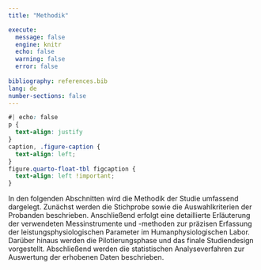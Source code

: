 ```yaml
---
title: "Methodik"

execute:
  message: false
  engine: knitr
  echo: false
  warning: false
  error: false
  
bibliography: references.bib
lang: de
number-sections: false
---
```


```css
#| echo: false
p {
  text-align: justify
}
caption, .figure-caption {
  text-align: left;
}
figure.quarto-float-tbl figcaption {
  text-align: left !important;
}

```

In den folgenden Abschnitten wird die Methodik der Studie umfassend dargelegt. Zunächst werden die Stichprobe sowie die Auswahlkriterien der Probanden beschrieben. Anschließend erfolgt eine detaillierte Erläuterung der verwendeten Messinstrumente und -methoden zur präzisen Erfassung der leistungsphysiologischen Parameter im Humanphysiologischen Labor. Darüber hinaus werden die Pilotierungsphase und das finale Studiendesign vorgestellt. Abschließend werden die statistischen Analyseverfahren zur Auswertung der erhobenen Daten beschrieben.